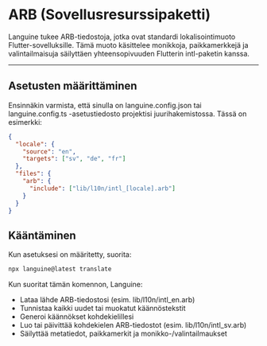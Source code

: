# ARB (Sovellusresurssipaketti)

Languine tukee ARB-tiedostoja, jotka ovat standardi lokalisointimuoto Flutter-sovelluksille. Tämä muoto käsittelee monikkoja, paikkamerkkejä ja valintailmaisuja säilyttäen yhteensopivuuden Flutterin intl-paketin kanssa.

---

## Asetusten määrittäminen

Ensinnäkin varmista, että sinulla on languine.config.json tai languine.config.ts -asetustiedosto projektisi juurihakemistossa. Tässä on esimerkki:

```json
{
  "locale": {
    "source": "en",
    "targets": ["sv", "de", "fr"]
  },
  "files": {
    "arb": {
      "include": ["lib/l10n/intl_[locale].arb"]
    }
  }
}
```

## Kääntäminen

Kun asetuksesi on määritetty, suorita:

```bash
npx languine@latest translate
```

Kun suoritat tämän komennon, Languine:

- Lataa lähde ARB-tiedostosi (esim. lib/l10n/intl_en.arb)
- Tunnistaa kaikki uudet tai muokatut käännöstekstit
- Generoi käännökset kohdekielillesi
- Luo tai päivittää kohdekielen ARB-tiedostot (esim. lib/l10n/intl_sv.arb)
- Säilyttää metatiedot, paikkamerkit ja monikko-/valintailmaukset

